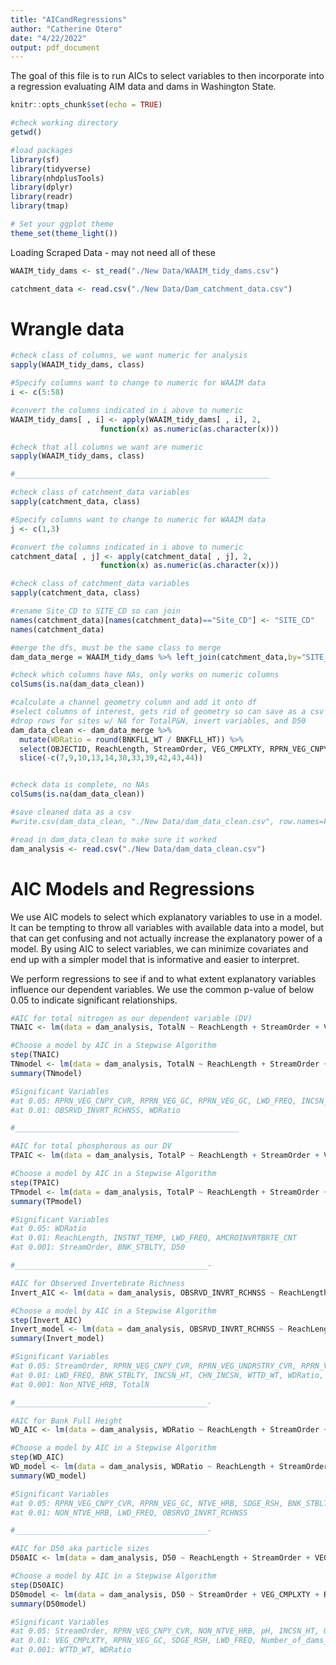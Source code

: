 ```yaml
---
title: "AICandRegressions"
author: "Catherine Otero"
date: "4/22/2022"
output: pdf_document
---
```


The goal of this file is to run AICs to select variables to then incorporate into a regression evaluating AIM data and dams in Washington State.


```r
knitr::opts_chunk$set(echo = TRUE)
```

```r
#check working directory
getwd()

#load packages
library(sf)
library(tidyverse)
library(nhdplusTools)
library(dplyr)
library(readr)
library(tmap)

# Set your ggplot theme
theme_set(theme_light())

```

Loading Scraped Data - may not need all of these
```r
WAAIM_tidy_dams <- st_read("./New Data/WAAIM_tidy_dams.csv")

catchment_data <- read.csv("./New Data/Dam_catchment_data.csv")

```

# Wrangle data
```r
#check class of columns, we want numeric for analysis
sapply(WAAIM_tidy_dams, class)

#Specify columns want to change to numeric for WAAIM data
i <- c(5:58)  

#convert the columns indicated in i above to numeric
WAAIM_tidy_dams[ , i] <- apply(WAAIM_tidy_dams[ , i], 2,            
                    function(x) as.numeric(as.character(x)))

#check that all columns we want are numeric
sapply(WAAIM_tidy_dams, class)

#_________________________________________________________

#check class of catchment_data variables
sapply(catchment_data, class)

#Specify columns want to change to numeric for WAAIM data
j <- c(1,3)  

#convert the columns indicated in i above to numeric
catchment_data[ , j] <- apply(catchment_data[ , j], 2,            
                    function(x) as.numeric(as.character(x)))

#check class of catchment_data variables
sapply(catchment_data, class)

#rename Site_CD to SITE_CD so can join
names(catchment_data)[names(catchment_data)=="Site_CD"] <- "SITE_CD"
names(catchment_data)

#merge the dfs, must be the same class to merge
dam_data_merge = WAAIM_tidy_dams %>% left_join(catchment_data,by="SITE_CD")

#check which columns have NAs, only works on numeric columns
colSums(is.na(dam_data_clean))

#calculate a channel geometry column and add it onto df
#select columns of interest, gets rid of geometry so can save as a csv file
#drop rows for sites w/ NA for TotalP&N, invert variables, and D50
dam_data_clean <- dam_data_merge %>% 
  mutate(WDRatio = round(BNKFLL_WT / BNKFLL_HT)) %>% 
  select(OBJECTID, ReachLength, StreamOrder, VEG_CMPLXTY, RPRN_VEG_CNPY_CVR, RPRN_VEG_UNDRSTRY_CVR, RPRN_VEG_GC, NON_NTVE_WDY, NTVE_WDY, NON_NTVE_HRB, NTVE_HRB, SDGE_RSH, TotalN, TotalP, SpC, pH, INSTNT_TEMP, LWD_FREQ, LWDVolume, BNK_STBLTY, BNKFLL_HT, INCSN_HT, CHN_INCSN, BNKFLL_WT, WTTD_WT, WDRatio, OBSRVD_INVRT_RCHNSS, MACROINVRTBRTE_CNT, D50, Number_of_dams_upstream.x, Catchment_area_sqkm, Dams_per_sqkm) %>% 
  slice(-c(7,9,10,13,14,30,33,39,42,43,44))


#check data is complete, no NAs
colSums(is.na(dam_data_clean))

#save cleaned data as a csv
#write.csv(dam_data_clean, "./New Data/dam_data_clean.csv", row.names=FALSE)

#read in dam_data_clean to make sure it worked
dam_analysis <- read.csv("./New Data/dam_data_clean.csv")

```

# AIC Models and Regressions
We use AIC models to select which explanatory variables to use in a model. It can be tempting to throw all variables with available data into a model, but that can get confusing and not actually increase the explanatory power of a model. By using AIC to select variables, we can minimize covariates and end up with a simpler model that is informative and easier to interpret.

We perform regressions to see if and to what extent explanatory variables influence our dependent variables. We use the common p-value of below 0.05 to indicate significant relationships.
```r
#AIC for total nitrogen as our dependent variable (DV)
TNAIC <- lm(data = dam_analysis, TotalN ~ ReachLength + StreamOrder + VEG_CMPLXTY + RPRN_VEG_CNPY_CVR + RPRN_VEG_UNDRSTRY_CVR + RPRN_VEG_GC + NON_NTVE_WDY + NTVE_WDY + NON_NTVE_HRB + NTVE_HRB + SDGE_RSH + TotalP + SpC + pH + INSTNT_TEMP + LWD_FREQ + LWDVolume + BNK_STBLTY + BNKFLL_HT + INCSN_HT + CHN_INCSN + BNKFLL_WT + WTTD_WT + Number_of_dams_upstream.x + OBSRVD_INVRT_RCHNSS + MACROINVRTBRTE_CNT + D50 + WDRatio + Catchment_area_sqkm + Dams_per_sqkm)

#Choose a model by AIC in a Stepwise Algorithm
step(TNAIC)
TNmodel <- lm(data = dam_analysis, TotalN ~ ReachLength + StreamOrder + VEG_CMPLXTY + RPRN_VEG_CNPY_CVR + RPRN_VEG_UNDRSTRY_CVR + RPRN_VEG_GC + NON_NTVE_HRB + NTVE_HRB + SDGE_RSH + TotalP + SpC + pH + INSTNT_TEMP + LWD_FREQ + LWDVolume + BNK_STBLTY + INCSN_HT + CHN_INCSN + BNKFLL_WT + WTTD_WT + Number_of_dams_upstream.x + OBSRVD_INVRT_RCHNSS + MACROINVRTBRTE_CNT + D50 + WDRatio + Catchment_area_sqkm + Dams_per_sqkm)
summary(TNmodel)

#Significant Variables
#at 0.05: RPRN_VEG_CNPY_CVR, RPRN_VEG_GC, RPRN_VEG_GC, LWD_FREQ, INCSN_HT, CHN_INCSN, WTTD_WT, Dams_per_sqkm 
#at 0.01: OBSRVD_INVRT_RCHNSS, WDRatio

#__________________________________________________

#AIC for total phosphorous as our DV
TPAIC <- lm(data = dam_analysis, TotalP ~ ReachLength + StreamOrder + VEG_CMPLXTY + RPRN_VEG_CNPY_CVR + RPRN_VEG_UNDRSTRY_CVR + RPRN_VEG_GC + NON_NTVE_WDY + NTVE_WDY + NON_NTVE_HRB + NTVE_HRB + SDGE_RSH + TotalN + SpC + pH + INSTNT_TEMP + LWD_FREQ + LWDVolume + BNK_STBLTY + BNKFLL_HT + INCSN_HT + CHN_INCSN + BNKFLL_WT + WTTD_WT + Number_of_dams_upstream.x + OBSRVD_INVRT_RCHNSS + MACROINVRTBRTE_CNT + D50 + WDRatio + Catchment_area_sqkm + Dams_per_sqkm)

#Choose a model by AIC in a Stepwise Algorithm
step(TPAIC)
TPmodel <- lm(data = dam_analysis, TotalP ~ ReachLength + StreamOrder + RPRN_VEG_CNPY_CVR + RPRN_VEG_GC + NON_NTVE_HRB + SDGE_RSH + INSTNT_TEMP + LWD_FREQ + BNK_STBLTY + MACROINVRTBRTE_CNT + D50 + WDRatio)
summary(TPmodel)

#Significant Variables
#at 0.05: WDRatio
#at 0.01: ReachLength, INSTNT_TEMP, LWD_FREQ, AMCROINVRTBRTE_CNT
#at 0.001: StreamOrder, BNK_STBLTY, D50

#___________________________________________-

#AIC for Observed Invertebrate Richness
Invert_AIC <- lm(data = dam_analysis, OBSRVD_INVRT_RCHNSS ~ ReachLength + StreamOrder + VEG_CMPLXTY + RPRN_VEG_CNPY_CVR + RPRN_VEG_UNDRSTRY_CVR + RPRN_VEG_GC + NON_NTVE_WDY + NTVE_WDY + NON_NTVE_HRB + NTVE_HRB + SDGE_RSH + TotalP + SpC + pH + INSTNT_TEMP + LWD_FREQ + LWDVolume + BNK_STBLTY + BNKFLL_HT + INCSN_HT + CHN_INCSN + BNKFLL_WT + WTTD_WT + Number_of_dams_upstream.x + TotalN + MACROINVRTBRTE_CNT + D50 + WDRatio + Catchment_area_sqkm + Dams_per_sqkm)

#Choose a model by AIC in a Stepwise Algorithm
step(Invert_AIC)
Invert_model <- lm(data = dam_analysis, OBSRVD_INVRT_RCHNSS ~ ReachLength + StreamOrder + VEG_CMPLXTY + RPRN_VEG_CNPY_CVR + RPRN_VEG_UNDRSTRY_CVR + RPRN_VEG_GC + NON_NTVE_HRB + NTVE_HRB + SDGE_RSH + TotalP + SpC + INSTNT_TEMP + LWD_FREQ + LWDVolume + BNK_STBLTY + INCSN_HT + CHN_INCSN + BNKFLL_WT + WTTD_WT + Number_of_dams_upstream.x + TotalN + MACROINVRTBRTE_CNT + D50 + WDRatio + Catchment_area_sqkm + Dams_per_sqkm)
summary(Invert_model)

#Significant Variables
#at 0.05: StreamOrder, RPRN_VEG_CNPY_CVR, RPRN_VEG_UNDRSTRY_CVR, RPRN_VEG_GC, NTVE_HRB, Number_of_dams_upstream.x, D50, Dams_per_sqkm
#at 0.01: LWD_FREQ, BNK_STBLTY, INCSN_HT, CHN_INCSN, WTTD_WT, WDRatio, Catchment_are_sqkm
#at 0.001: Non_NTVE_HRB, TotalN

#___________________________________________-

#AIC for Bank Full Height
WD_AIC <- lm(data = dam_analysis, WDRatio ~ ReachLength + StreamOrder + VEG_CMPLXTY + RPRN_VEG_CNPY_CVR + RPRN_VEG_UNDRSTRY_CVR + RPRN_VEG_GC + NON_NTVE_WDY + NTVE_WDY + NON_NTVE_HRB + NTVE_HRB + SDGE_RSH + TotalP + SpC + pH + INSTNT_TEMP + LWD_FREQ + LWDVolume + BNK_STBLTY + TotalN + INCSN_HT + CHN_INCSN + BNKFLL_WT + WTTD_WT + Number_of_dams_upstream.x + OBSRVD_INVRT_RCHNSS + MACROINVRTBRTE_CNT + D50 + BNKFLL_HT + Catchment_area_sqkm + Dams_per_sqkm)

#Choose a model by AIC in a Stepwise Algorithm
step(WD_AIC)
WD_model <- lm(data = dam_analysis, WDRatio ~ ReachLength + StreamOrder + VEG_CMPLXTY + RPRN_VEG_CNPY_CVR + RPRN_VEG_UNDRSTRY_CVR + RPRN_VEG_GC + NON_NTVE_HRB + NTVE_HRB + SDGE_RSH + TotalP + pH + SpC + INSTNT_TEMP + LWD_FREQ + LWDVolume + BNK_STBLTY + TotalN + INCSN_HT + CHN_INCSN + BNKFLL_WT + WTTD_WT + Number_of_dams_upstream.x + OBSRVD_INVRT_RCHNSS + MACROINVRTBRTE_CNT + D50 + BNKFLL_HT + Catchment_area_sqkm + Dams_per_sqkm)
summary(WD_model)

#Significant Variables
#at 0.05: RPRN_VEG_CNPY_CVR, RPRN_VEG_GC, NTVE_HRB, SDGE_RSH, BNK_STBLTY, TotalN, INCSN_HT, CHN_INCSN, WTTD_WT, Number_of_dams_upstream.x, D50, Dams_per_sqkm
#at 0.01: NON_NTVE_HRB, LWD_FREQ, OBSRVD_INVRT_RCHNSS

#___________________________________________-

#AIC for D50 aka particle sizes
D50AIC <- lm(data = dam_analysis, D50 ~ ReachLength + StreamOrder + VEG_CMPLXTY + RPRN_VEG_CNPY_CVR + RPRN_VEG_UNDRSTRY_CVR + RPRN_VEG_GC + NON_NTVE_WDY + NTVE_WDY + NON_NTVE_HRB + NTVE_HRB + SDGE_RSH + TotalP + SpC + pH + INSTNT_TEMP + LWD_FREQ + LWDVolume + BNK_STBLTY + BNKFLL_HT + INCSN_HT + CHN_INCSN + BNKFLL_WT + WTTD_WT + Number_of_dams_upstream.x + OBSRVD_INVRT_RCHNSS + MACROINVRTBRTE_CNT + TotalN + WDRatio + Catchment_area_sqkm + Dams_per_sqkm)

#Choose a model by AIC in a Stepwise Algorithm
step(D50AIC)
D50model <- lm(data = dam_analysis, D50 ~ StreamOrder + VEG_CMPLXTY + RPRN_VEG_CNPY_CVR + RPRN_VEG_GC + NTVE_WDY + NON_NTVE_HRB + NTVE_HRB + SDGE_RSH + TotalP + SpC + pH + INSTNT_TEMP + LWD_FREQ + LWDVolume + BNK_STBLTY + INCSN_HT + CHN_INCSN + WTTD_WT + Number_of_dams_upstream.x + OBSRVD_INVRT_RCHNSS + MACROINVRTBRTE_CNT + TotalN + WDRatio + Catchment_area_sqkm + Dams_per_sqkm)
summary(D50model)

#Significant Variables
#at 0.05: StreamOrder, RPRN_VEG_CNPY_CVR, NON_NTVE_HRB, pH, INCSN_HT, OBSRVD_INVRT_RCHNSS, Dams_per_sqkm
#at 0.01: VEG_CMPLXTY, RPRN_VEG_GC, SDGE_RSH, LWD_FREQ, Number_of_dams_upstream.x, TotalN 
#at 0.001: WTTD_WT, WDRatio

```

